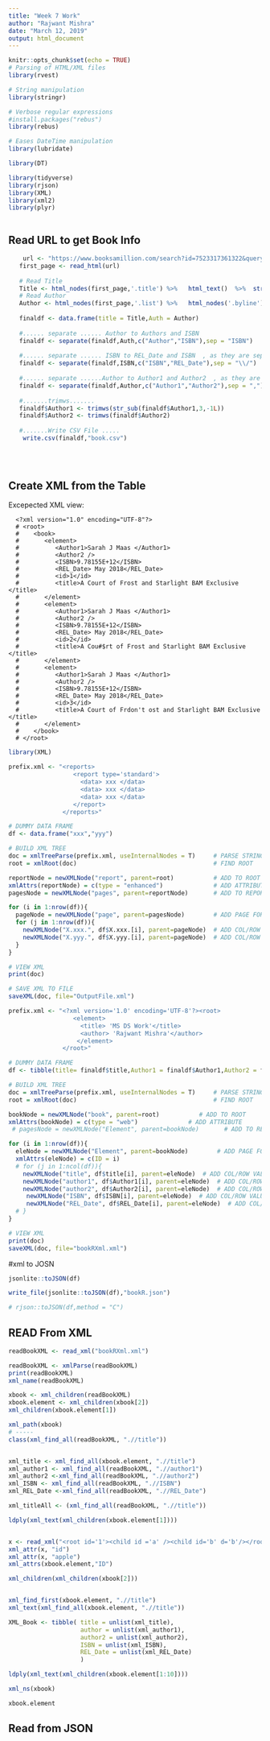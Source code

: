 ```yaml
---
title: "Week 7 Work"
author: "Rajwant Mishra"
date: "March 12, 2019"
output: html_document
---
```


```r
knitr::opts_chunk$set(echo = TRUE)
# Parsing of HTML/XML files  
library(rvest)    

# String manipulation
library(stringr)   

# Verbose regular expressions
#install.packages("rebus")
library(rebus)     

# Eases DateTime manipulation
library(lubridate)

library(DT)
```




```r
library(tidyverse)
library(rjson)
library(XML)
library(xml2)
library(plyr)



```

## Read URL to get Book Info
```r
    url <- "https://www.booksamillion.com/search?id=7523317361322&query=&filter=product_type%3Abooks"
   first_page <- read_html(url)
   
   # Read Title
   Title <- html_nodes(first_page,'.title') %>%   html_text()  %>%  str_trim() %>%    unlist() 
   # Read Author
   Author <- html_nodes(first_page,'.list') %>%   html_nodes('.byline') %>% html_text()  %>%  str_trim() %>%    unlist() 
  
   finaldf <- data.frame(title = Title,Auth = Author)
   
   #...... separate ...... Author to Authors and ISBN
   finaldf <- separate(finaldf,Auth,c("Author","ISBN"),sep = "ISBN")
   
   #...... separate ...... ISBN to REL_Date and ISBN  , as they are separated by "/"  
   finaldf <- separate(finaldf,ISBN,c("ISBN","REL_Date"),sep = "\\/")
   
   #...... separate ......Author to Author1 and Author2  , as they are separated by ","
   finaldf <- separate(finaldf,Author,c("Author1","Author2"),sep = ",")
  
   #.......trimws.......
   finaldf$Author1 <- trimws(str_sub(finaldf$Author1,3,-1L))
   finaldf$Author2 <- trimws(finaldf$Author2)
    
   #.......Write CSV File .....
    write.csv(finaldf,"book.csv")
    
   
    
```

## Create XML from the Table 
Excepected XML view:

~~~~~~
  <?xml version="1.0" encoding="UTF-8"?>
  # <root>
  #    <book>
  #       <element>
  #          <Author1>Sarah J Maas </Author1>
  #          <Author2 />
  #          <ISBN>9.78155E+12</ISBN>
  #          <REL_Date> May 2018</REL_Date>
  #          <id>1</id>
  #          <title>A Court of Frost and Starlight BAM Exclusive </title>
  #       </element>
  #       <element>
  #          <Author1>Sarah J Maas </Author1>
  #          <Author2 />
  #          <ISBN>9.78155E+12</ISBN>
  #          <REL_Date> May 2018</REL_Date>
  #          <id>2</id>
  #          <title>A Cou#$rt of Frost and Starlight BAM Exclusive </title>
  #       </element>
  #       <element>
  #          <Author1>Sarah J Maas </Author1>
  #          <Author2 />
  #          <ISBN>9.78155E+12</ISBN>
  #          <REL_Date> May 2018</REL_Date>
  #          <id>3</id>
  #          <title>A Court of Frdon't ost and Starlight BAM Exclusive </title>
  #       </element>
  #    </book>
  # </root>
~~~~~~

```r
library(XML)

prefix.xml <- "<reports>
                  <report type='standard'>
                    <data> xxx </data>
                    <data> xxx </data>
                    <data> xxx </data>
                  </report>     
               </reports>"

# DUMMY DATA FRAME
df <- data.frame("xxx","yyy")

# BUILD XML TREE
doc = xmlTreeParse(prefix.xml, useInternalNodes = T)     # PARSE STRING
root = xmlRoot(doc)                                      # FIND ROOT

reportNode = newXMLNode("report", parent=root)           # ADD TO ROOT
xmlAttrs(reportNode) = c(type = "enhanced")              # ADD ATTRIBUTE
pagesNode = newXMLNode("pages", parent=reportNode)       # ADD TO REPORT

for (i in 1:nrow(df)){
  pageNode = newXMLNode("page", parent=pagesNode)        # ADD PAGE FOR EACH RECORD
  for (j in 1:nrow(df)){
    newXMLNode("X.xxx.", df$X.xxx.[i], parent=pageNode)  # ADD COL/ROW VALUE
    newXMLNode("X.yyy.", df$X.yyy.[i], parent=pageNode)  # ADD COL/ROW VALUE
  }  
}

# VIEW XML
print(doc)

# SAVE XML TO FILE
saveXML(doc, file="OutputFile.xml")
```

```r
prefix.xml <- "<?xml version='1.0' encoding='UTF-8'?><root>
                  <element>
                    <title> 'MS DS Work'</title>
                    <author> 'Rajwant Mishra'</author>
                   </element>   
               </root>"

# DUMMY DATA FRAME
df <- tibble(title= finaldf$title,Author1 = finaldf$Author1,Author2 = finaldf$Author2,ISBN = finaldf$ISBN,REL_Date = finaldf$REL_Date,na.action="")

# BUILD XML TREE
doc = xmlTreeParse(prefix.xml, useInternalNodes = T)     # PARSE STRING
root = xmlRoot(doc)                                      # FIND ROOT

bookNode = newXMLNode("book", parent=root)           # ADD TO ROOT
xmlAttrs(bookNode) = c(type = "web")              # ADD ATTRIBUTE
 # pagesNode = newXMLNode("Element", parent=bookNode)       # ADD TO REPORT

for (i in 1:nrow(df)){
  eleNode = newXMLNode("Element", parent=bookNode)        # ADD PAGE FOR EACH RECORD
  xmlAttrs(eleNode) = c(ID = i) 
  # for (j in 1:ncol(df)){
    newXMLNode("title", df$title[i], parent=eleNode)  # ADD COL/ROW VALUE
    newXMLNode("author1", df$Author1[i], parent=eleNode)  # ADD COL/ROW VALUE
    newXMLNode("author2", df$Author2[i], parent=eleNode)  # ADD COL/ROW VALUE
     newXMLNode("ISBN", df$ISBN[i], parent=eleNode)  # ADD COL/ROW VALUE
     newXMLNode("REL_Date", df$REL_Date[i], parent=eleNode)  # ADD COL/ROW VALUE
  # }  
}

# VIEW XML
print(doc)
saveXML(doc, file="bookRXml.xml")
```



#xml to JOSN
```r

jsonlite::toJSON(df)

write_file(jsonlite::toJSON(df),"bookR.json")

# rjson::toJSON(df,method = "C")

```



## READ From XML 
```r


readBookXML <- read_xml("bookRXml.xml")

readBookXML <- xmlParse(readBookXML)
print(readBookXML)
xml_name(readBookXML)

xbook <- xml_children(readBookXML)
xbook.element <- xml_children(xbook[2])
xml_children(xbook.element[1])

xml_path(xbook)
# -----
class(xml_find_all(readBookXML, ".//title"))


xml_title <- xml_find_all(xbook.element, ".//title")
xml_author1 <- xml_find_all(readBookXML, ".//author1")
xml_author2 <-xml_find_all(readBookXML, ".//author2")
xml_ISBN <- xml_find_all(readBookXML, ".//ISBN")
xml_REL_Date <-xml_find_all(readBookXML, ".//REL_Date")

xml_titleAll <- (xml_find_all(readBookXML, ".//title"))

ldply(xml_text(xml_children(xbook.element[1])))


x <- read_xml("<root id='1'><child id ='a' /><child id='b' d='b'/></root>")
xml_attr(x, "id")
xml_attr(x, "apple")
xml_attrs(xbook.element,"ID")

xml_children(xml_children(xbook[2]))


xml_find_first(xbook.element, ".//title")
xml_text(xml_find_all(xbook.element, ".//title"))

XML_Book <- tibble( title = unlist(xml_title), 
                    author = unlist(xml_author1),
                    author2 = unlist(xml_author2),
                    ISBN = unlist(xml_ISBN),
                    REL_Date = unlist(xml_REL_Date)
                    )

ldply(xml_text(xml_children(xbook.element[1:10])))

xml_ns(xbook)

xbook.element
```


## Read from JSON

```r

```








